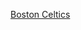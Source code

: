 <noinclude>{{noteTA|G1=NBA}}</noinclude>{{Team roster navbox
| name  = 波士顿凯尔特人主教练
| title = [[波士顿凯尔特人主教练列表|<span style="color:#{{NBA color|Boston Celtics |2}}">波士顿凯尔特人历任主教练</span>]]
|listclass = hlist
| titlestyle = {{Basketball primary style|Boston Celtics}}
| state = {{{state|autocollapse}}}
|list1= 
* [[约翰·拉塞尔]] (1946–1948)
* [[道吉·朱利安]] (1948–1950)
* [[阿诺·奥尔巴赫]] (1950–1966)
* [[比尔·拉塞尔]] (1966–1969)
* [[汤姆·海因索恩]] (1969–1978)
* [[萨奇·桑德斯]] (1978)
* [[戴夫·考恩斯]] (1978–1979)
* [[比尔·费奇]] (1979–1983)
* [[K·C·琼斯]] (1983–1988)
* [[吉米·罗杰斯 (篮球教练)|吉米·罗杰斯]] (1988–1990)
* [[克里斯·福特]] (1990–1995)
* [[M·L·凯尔]] (1995–1997)
* [[里克·皮蒂诺]] (1997–2001)
* [[吉姆·奥布莱恩]] (2001–2004)
* [[约翰·卡罗尔 (篮球教练)|约翰·卡罗尔]] (2004)
* [[道格·里弗斯]] (2004–2013)
* [[布拉德·史蒂文斯]] (2013– )
}}<noinclude>
[[Category:NBA教练模板|Boston Celtics]]
</noinclude>